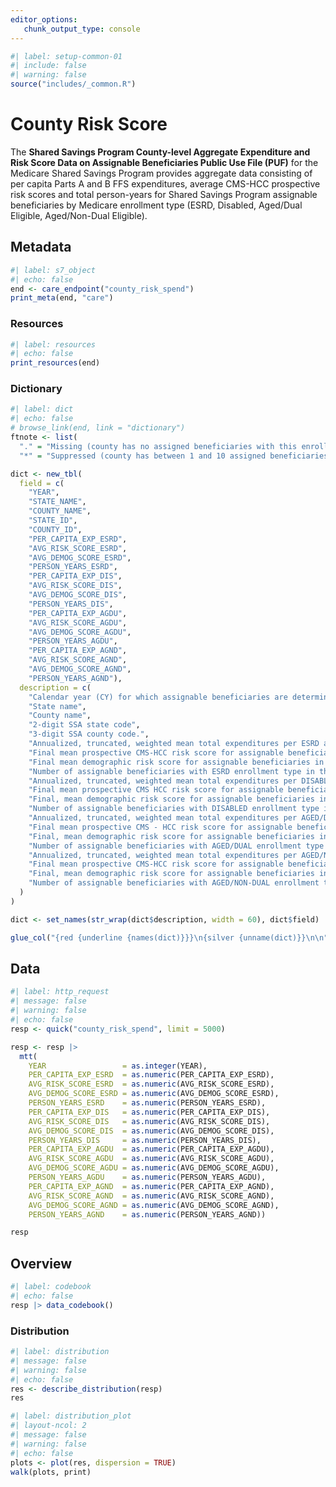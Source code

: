 ```yaml
---
editor_options: 
   chunk_output_type: console
---
```


```r
#| label: setup-common-01
#| include: false
#| warning: false
source("includes/_common.R")
```

# County Risk Score {#sec-crisk}

The __Shared Savings Program County-level Aggregate Expenditure and Risk Score Data on Assignable Beneficiaries Public Use File (PUF)__ for the Medicare Shared Savings Program provides aggregate data consisting of per capita Parts A and B FFS expenditures, average CMS-HCC prospective risk scores and total person-years for Shared Savings Program assignable beneficiaries by Medicare enrollment type (ESRD, Disabled, Aged/Dual Eligible, Aged/Non-Dual Eligible). 

## Metadata

```r
#| label: s7_object
#| echo: false
end <- care_endpoint("county_risk_spend")
print_meta(end, "care")
```

### Resources

```r
#| label: resources
#| echo: false
print_resources(end)
```

### Dictionary

```r
#| label: dict
#| echo: false
# browse_link(end, link = "dictionary")
ftnote <- list(
  "." = "Missing (county has no assigned beneficiaries with this enrollment type)",
  "*" = "Suppressed (county has between 1 and 10 assigned beneficiaries with this enrollment type")

dict <- new_tbl(
  field = c(
    "YEAR", 
    "STATE_NAME", 
    "COUNTY_NAME", 
    "STATE_ID", 
    "COUNTY_ID", 
    "PER_CAPITA_EXP_ESRD", 
    "AVG_RISK_SCORE_ESRD", 
    "AVG_DEMOG_SCORE_ESRD", 
    "PERSON_YEARS_ESRD", 
    "PER_CAPITA_EXP_DIS", 
    "AVG_RISK_SCORE_DIS", 
    "AVG_DEMOG_SCORE_DIS", 
    "PERSON_YEARS_DIS", 
    "PER_CAPITA_EXP_AGDU", 
    "AVG_RISK_SCORE_AGDU",
    "AVG_DEMOG_SCORE_AGDU", 
    "PERSON_YEARS_AGDU",
    "PER_CAPITA_EXP_AGND",
    "AVG_RISK_SCORE_AGND",
    "AVG_DEMOG_SCORE_AGND",
    "PERSON_YEARS_AGND"),
  description = c(
    "Calendar year (CY) for which assignable beneficiaries are determined and per capita expenditures, average risk scores, and person years are calculated.",
    "State name",
    "County name",
    "2-digit SSA state code",
    "3-digit SSA county code.",
    "Annualized, truncated, weighted mean total expenditures per ESRD assignable beneficiary person year in the county.",
    "Final mean prospective CMS-HCC risk score for assignable beneficiaries in ESRD enrollment type in the county, based on the year's applicable risk adjustment model, renormalized so that the mean national FFS risk score equals 1.0.",
    "Final mean demographic risk score for assignable beneficiaries in ESRD enrollment type in the county, based on the year's applicable risk adjustment model, renormalized so that the mean national FFS risk score equals 1.0.",
    "Number of assignable beneficiaries with ESRD enrollment type in the county, adjusted for the total number of months that each beneficiary was classified as ESRD and was enrolled in Part A and Part B and was not enrolled in a Medicare Group Health Plan.",
    "Annualized, truncated, weighted mean total expenditures per DISABLED assignable beneficiary person year in the county.",
    "Final mean prospective CMS HCC risk score for assignable beneficiaries in DISABLED enrollment type in the county, based on the applicable risk adjustment model for that year, renormalized so that the mean national FFS risk score for the assignable DISABLED population equals 1.0.",
    "Final, mean demographic risk score for assignable beneficiaries in DISABLED enrollment type in the county, based on the applicable risk adjustment model for that year, renormalized so that the mean national FFS risk score for the assignable DISABLED population equals 1.0.",
    "Number of assignable beneficiaries with DISABLED enrollment type in the county, adjusted for the total number of months that each beneficiary was classified as DISABLED and was enrolled in Part A and Part B and was not enrolled in a Medicare Group Health Plan.", 
    "Annualized, truncated, weighted mean total expenditures per AGED/DUAL assignable beneficiary person year in the county.",
    "Final mean prospective CMS - HCC risk score for assignable beneficiaries in AGED/DUAL enrollment type in the county, based on the applicable risk adjustment model for that year, renormalized so that the mean national FFS risk score for the assignable AGED / DUAL population equals 1.0.",
    "Final, mean demographic risk score for assignable beneficiaries in AGED/DUAL enrollment type in the county, based on the applicable risk adjustment model for that year, renormalized so that the mean national FFS risk score for the assignable AGED/DUAL population equals 1.0.",
    "Number of assignable beneficiaries with AGED/DUAL enrollment type in the county, adjusted for the total number of months that each beneficiary was classified as AGED/DUAL and was enrolled in Part A and Part B and was not enrolled in a Medicare Group Health Plan.",
    "Annualized, truncated, weighted mean total expenditures per AGED/NON-DUAL assignable beneficiary person year in the county.",
    "Final mean prospective CMS-HCC risk score for assignable beneficiaries in AGED/NON-DUAL enrollment type in the county, based on the applicable risk adjustment model for that year, renormalized so that the mean national FFS risk score for the assignable AGED/NON-DUAL population equals 1.0.", 
    "Final, mean demographic risk score for assignable beneficiaries in AGED/NON-DUAL enrollment type in the county, based on the applicable risk adjustment model for that year, renormalized so that the mean national FFS risk score for the assignable AGED/NON-DUAL population equals 1.0.",
    "Number of assignable beneficiaries with AGED/NON-DUAL enrollment type in the county, adjusted for the total number of months that each beneficiary was classified as AGED/DUAL and was enrolled in Part A and Part B and was not enrolled in a Medicare Group Health Plan."
  )
)

dict <- set_names(str_wrap(dict$description, width = 60), dict$field)

glue_col("{red {underline {names(dict)}}}\n{silver {unname(dict)}}\n\n")
```

## Data

```r
#| label: http_request
#| message: false
#| warning: false
#| echo: false
resp <- quick("county_risk_spend", limit = 5000)

resp <- resp |>
  mtt(
    YEAR                 = as.integer(YEAR),
    PER_CAPITA_EXP_ESRD  = as.numeric(PER_CAPITA_EXP_ESRD),
    AVG_RISK_SCORE_ESRD  = as.numeric(AVG_RISK_SCORE_ESRD),
    AVG_DEMOG_SCORE_ESRD = as.numeric(AVG_DEMOG_SCORE_ESRD),
    PERSON_YEARS_ESRD    = as.numeric(PERSON_YEARS_ESRD),
    PER_CAPITA_EXP_DIS   = as.numeric(PER_CAPITA_EXP_DIS),
    AVG_RISK_SCORE_DIS   = as.numeric(AVG_RISK_SCORE_DIS),
    AVG_DEMOG_SCORE_DIS  = as.numeric(AVG_DEMOG_SCORE_DIS),
    PERSON_YEARS_DIS     = as.numeric(PERSON_YEARS_DIS),
    PER_CAPITA_EXP_AGDU  = as.numeric(PER_CAPITA_EXP_AGDU),
    AVG_RISK_SCORE_AGDU  = as.numeric(AVG_RISK_SCORE_AGDU),
    AVG_DEMOG_SCORE_AGDU = as.numeric(AVG_DEMOG_SCORE_AGDU),
    PERSON_YEARS_AGDU    = as.numeric(PERSON_YEARS_AGDU),
    PER_CAPITA_EXP_AGND  = as.numeric(PER_CAPITA_EXP_AGND),
    AVG_RISK_SCORE_AGND  = as.numeric(AVG_RISK_SCORE_AGND),
    AVG_DEMOG_SCORE_AGND = as.numeric(AVG_DEMOG_SCORE_AGND),
    PERSON_YEARS_AGND    = as.numeric(PERSON_YEARS_AGND))

resp
```

## Overview

```r
#| label: codebook
#| echo: false
resp |> data_codebook()
```

### Distribution

```r
#| label: distribution
#| message: false
#| warning: false
#| echo: false
res <- describe_distribution(resp)
res
```

```r
#| label: distribution_plot
#| layout-ncol: 2
#| message: false
#| warning: false
#| echo: false
plots <- plot(res, dispersion = TRUE)
walk(plots, print)
```
